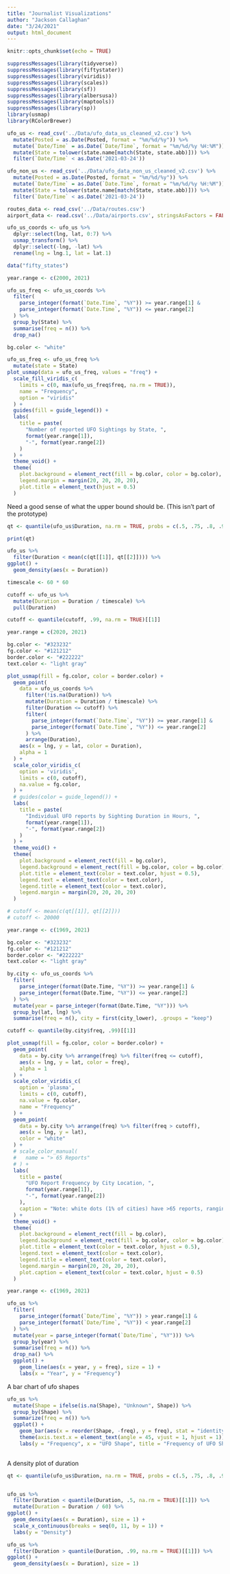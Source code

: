 ```yaml
---
title: "Journalist Visualizations"
author: "Jackson Callaghan"
date: "3/24/2021"
output: html_document
---
```


```r
knitr::opts_chunk$set(echo = TRUE)
```

```r
suppressMessages(library(tidyverse))
suppressMessages(library(fiftystater))
suppressMessages(library(viridis))
suppressMessages(library(scales))
suppressMessages(library(sf))
suppressMessages(library(albersusa))
suppressMessages(library(maptools))
suppressMessages(library(sp))
library(usmap)
library(RColorBrewer)
```


```r
ufo_us <- read_csv('../Data/ufo_data_us_cleaned_v2.csv') %>% 
  mutate(Posted = as.Date(Posted, format = "%m/%d/%y")) %>% 
  mutate(`Date/Time` = as.Date(`Date/Time`, format = "%m/%d/%y %H:%M")) %>% 
  mutate(State = tolower(state.name[match(State, state.abb)])) %>% 
  filter(`Date/Time` < as.Date('2021-03-24'))

ufo_non_us <- read_csv('../Data/ufo_data_non_us_cleaned_v2.csv') %>% 
  mutate(Posted = as.Date(Posted, format = "%m/%d/%y")) %>% 
  mutate(`Date/Time` = as.Date(`Date.Time`, format = "%m/%d/%y %H:%M")) %>% 
  mutate(State = tolower(state.name[match(State, state.abb)])) %>% 
  filter(`Date/Time` < as.Date('2021-03-24'))

routes_data <- read_csv('../Data/routes.csv')
airport_data <- read.csv('../Data/airports.csv', stringsAsFactors = FALSE)
```



```r
ufo_us_coords <- ufo_us %>% 
  dplyr::select(lng, lat, 0:7) %>% 
  usmap_transform() %>% 
  dplyr::select(-lng, -lat) %>% 
  rename(lng = lng.1, lat = lat.1)
```

```r
data("fifty_states")

year.range <- c(2000, 2021)

ufo_us_freq <- ufo_us_coords %>% 
  filter(
    parse_integer(format(`Date.Time`, "%Y")) >= year.range[1] &
    parse_integer(format(`Date.Time`, "%Y")) <= year.range[2]
  ) %>% 
  group_by(State) %>% 
  summarise(freq = n()) %>% 
  drop_na()

bg.color <- "white"

ufo_us_freq <- ufo_us_freq %>% 
  mutate(state = State)
plot_usmap(data = ufo_us_freq, values = "freq") +
  scale_fill_viridis_c(
    limits = c(0, max(ufo_us_freq$freq, na.rm = TRUE)),
    name = "Frequency",
    option = "viridis"
  ) +
  guides(fill = guide_legend()) +
  labs(
    title = paste(
      "Number of reported UFO Sightings by State, ",
      format(year.range[1]),
      "-", format(year.range[2])
    )
  ) +
  theme_void() +
  theme(
    plot.background = element_rect(fill = bg.color, color = bg.color),
    legend.margin = margin(20, 20, 20, 20),
    plot.title = element_text(hjust = 0.5)
  )
```

Need a good sense of what the upper bound should be. (This isn't part of the prototype)

```r
qt <- quantile(ufo_us$Duration, na.rm = TRUE, probs = c(.5, .75, .8, .9, 1))

print(qt)

ufo_us %>% 
  filter(Duration < mean(c(qt[[1]], qt[[2]]))) %>% 
ggplot() +
  geom_density(aes(x = Duration))
```


```r
timescale <- 60 * 60

cutoff <- ufo_us %>% 
  mutate(Duration = Duration / timescale) %>% 
  pull(Duration)

cutoff <- quantile(cutoff, .99, na.rm = TRUE)[[1]]

year.range = c(2020, 2021)

bg.color <- "#323232"
fg.color <- "#121212"
border.color <- "#222222"
text.color <- "light gray"

plot_usmap(fill = fg.color, color = border.color) +
  geom_point(
    data = ufo_us_coords %>% 
      filter(!is.na(Duration)) %>% 
      mutate(Duration = Duration / timescale) %>% 
      filter(Duration <= cutoff) %>% 
      filter(
        parse_integer(format(`Date.Time`, "%Y")) >= year.range[1] &
        parse_integer(format(`Date.Time`, "%Y")) <= year.range[2]
      ) %>% 
      arrange(Duration), 
    aes(x = lng, y = lat, color = Duration), 
    alpha = 1
  ) +
  scale_color_viridis_c(
    option = 'viridis', 
    limits = c(0, cutoff),
    na.value = fg.color,
  ) +
  # guides(color = guide_legend()) +
  labs(
    title = paste(
      "Individual UFO reports by Sighting Duration in Hours, ",
      format(year.range[1]),
      "-", format(year.range[2])
    )
  ) +
  theme_void() +
  theme(
    plot.background = element_rect(fill = bg.color),
    legend.background = element_rect(fill = bg.color, color = bg.color),
    plot.title = element_text(color = text.color, hjust = 0.5),
    legend.text = element_text(color = text.color),
    legend.title = element_text(color = text.color),
    legend.margin = margin(20, 20, 20, 20)
  )
```

```r
# cutoff <- mean(c(qt[[1]], qt[[2]]))
# cutoff <- 20000

year.range <- c(1969, 2021)

bg.color <- "#323232"
fg.color <- "#121212"
border.color <- "#222222"
text.color <- "light gray"

by.city <- ufo_us_coords %>% 
  filter(
    parse_integer(format(Date.Time, "%Y")) >= year.range[1] &
    parse_integer(format(Date.Time, "%Y")) <= year.range[2]
  ) %>% 
  mutate(year = parse_integer(format(Date.Time, "%Y"))) %>% 
  group_by(lat, lng) %>% 
  summarise(freq = n(), city = first(city_lower), .groups = "keep")

cutoff <- quantile(by.city$freq, .99)[[1]]

plot_usmap(fill = fg.color, color = border.color) +
  geom_point(
    data = by.city %>% arrange(freq) %>% filter(freq <= cutoff),
    aes(x = lng, y = lat, color = freq), 
    alpha = 1
  ) +
  scale_color_viridis_c(
    option = 'plasma', 
    limits = c(0, cutoff),
    na.value = fg.color,
    name = "Frequency"
  ) +
  geom_point(
    data = by.city %>% arrange(freq) %>% filter(freq > cutoff),
    aes(x = lng, y = lat),
    color = "white"
  ) +
  # scale_color_manual(
  #   name = "> 65 Reports"
  # ) +
  labs(
    title = paste(
      "UFO Report Frequency by City Location, ",
      format(year.range[1]),
      "-", format(year.range[2])
    ),
    caption = "Note: white dots (1% of cities) have >65 reports, ranging 66-479."
  ) +
  theme_void() +
  theme(
    plot.background = element_rect(fill = bg.color),
    legend.background = element_rect(fill = bg.color, color = bg.color),
    plot.title = element_text(color = text.color, hjust = 0.5),
    legend.text = element_text(color = text.color),
    legend.title = element_text(color = text.color),
    legend.margin = margin(20, 20, 20, 20),
    plot.caption = element_text(color = text.color, hjust = 0.5)
  )
```


```r

year.range <- c(1969, 2021)

ufo_us %>% 
  filter(
    parse_integer(format(`Date/Time`, "%Y")) > year.range[1] &
    parse_integer(format(`Date/Time`, "%Y")) < year.range[2]
  ) %>% 
  mutate(year = parse_integer(format(`Date/Time`, "%Y"))) %>% 
  group_by(year) %>% 
  summarise(freq = n()) %>% 
  drop_na() %>% 
  ggplot() +
    geom_line(aes(x = year, y = freq), size = 1) +
    labs(x = "Year", y = "Frequency")
```

A bar chart of ufo shapes

```r
ufo_us %>% 
  mutate(Shape = ifelse(is.na(Shape), "Unknown", Shape)) %>%
  group_by(Shape) %>% 
  summarize(freq = n()) %>%
  ggplot() +
    geom_bar(aes(x = reorder(Shape, -freq), y = freq), stat = "identity") +
    theme(axis.text.x = element_text(angle = 45, vjust = 1, hjust = 1)) +
    labs(y = "Frequency", x = "UFO Shape", title = "Frequency of UFO Shapes, 1969-2021")
    
```

A density plot of duration 

```r
qt <- quantile(ufo_us$Duration, na.rm = TRUE, probs = c(.5, .75, .8, .9, 1))


ufo_us %>% 
  filter(Duration < quantile(Duration, .5, na.rm = TRUE)[[1]]) %>% 
  mutate(Duration = Duration / 60) %>% 
ggplot() +
  geom_density(aes(x = Duration), size = 1) +
  scale_x_continuous(breaks = seq(0, 11, by = 1)) +
  labs(y = "Density")
```

```r
ufo_us %>% 
  filter(Duration > quantile(Duration, .99, na.rm = TRUE)[[1]]) %>% 
ggplot() +
  geom_density(aes(x = Duration), size = 1)
```
